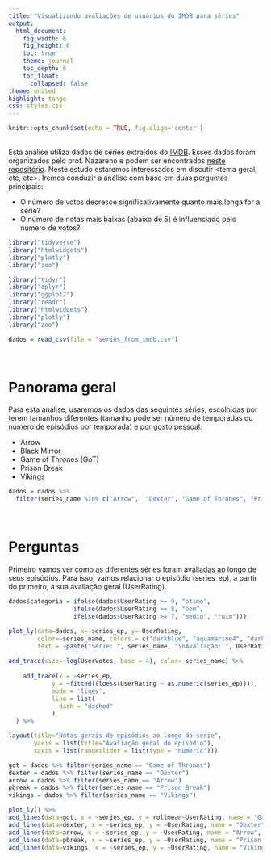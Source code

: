```yaml
---
title: "Visualizando avaliações de usuários do IMDB para séries"
output:
  html_document:
    fig_width: 6
    fig_height: 6
    toc: true
    theme: journal
    toc_depth: 6
    toc_float:
      collapsed: false
theme: united
highlight: tango
css: styles.css
---
```


```r
knitr::opts_chunk$set(echo = TRUE, fig.align='center')
```

<br>
Esta análise utiliza dados de séries extraídos do [IMDB](http://www.imdb.com). Esses dados foram organizados pelo prof. Nazareno e podem ser encontrados [neste repositório](https://github.com/nazareno/imdb-series). Neste estudo estaremos interessados em discutir <tema geral, etc, etc>. Iremos conduzir a análise com base em duas perguntas principais:

- O número de votos decresce significativamente quanto mais longa for a série?
- O número de notas mais baixas (abaixo de 5) é influenciado pelo número de votos?

```r
library("tidyverse")
library("htmlwidgets")
library("plotly")
library("zoo")
```
```r
library("tidyr")
library("dplyr")
library("ggplot2")
library("readr")
library("htmlwidgets")
library("plotly")
library("zoo")
```
```r
dados = read_csv(file = "series_from_imdb.csv")
```

<br>

# Panorama geral

Para esta análise, usaremos os dados das seguintes séries, escolhidas por terem tamanhos diferentes (tamanho pode ser número de temporadas ou número de episódios por temporada) e por gosto pessoal:  

  - Arrow
  - Black Mirror
  - Game of Thrones (GoT)
  - Prison Break
  - Vikings

```r
dados = dados %>% 
  filter(series_name %in% c("Arrow",  "Dexter", "Game of Thrones", "Prison Break", "Vikings"))
```

<br> 

# Perguntas

Primeiro vamos ver como as diferentes séries foram avaliadas ao longo de seus episódios. Para isso, vamos relacionar o episódio (series_ep), a partir do primeiro, à sua  avaliação geral (UserRating).

```r

dados$categoria = ifelse(dados$UserRating >= 9, "otimo", 
                  ifelse(dados$UserRating >= 8, "bom",       
                  ifelse(dados$UserRating >= 7, "medio", "ruim")))

plot_ly(data=dados, x=~series_ep, y=~UserRating,
        color=~series_name, colors = c("darkblue", "aquamarine4", "darkgoldenrod1", "coral", "darkred"),
        text = ~paste("Série: ", series_name, "\nAvaliação: ", UserRating, "\nCategoria: ", categoria, "\nNº votos: ", UserVotes)) %>%
    
add_trace(size=~log(UserVotes, base = 4), color=~series_name) %>%
  
    add_trace(x = ~series_ep,                                        
            y = ~fitted((loess(UserRating ~ as.numeric(series_ep)))),  
            mode = 'lines',                                    
            line = list(                                  
              dash = "dashed"                                  
            )
  ) %>%

layout(title="Notas gerais de episódios ao longo da série", 
       yaxis = list(title="Avaliação geral do episódio"),
       xaxis = list(rangeslider = list(type = "numeric")))
```

```r
got = dados %>% filter(series_name == "Game of Thrones")
dexter = dados %>% filter(series_name == "Dexter")
arrow = dados %>% filter(series_name == "Arrow")
pbreak = dados %>% filter(series_name == "Prison Break")
vikings = dados %>% filter(series_name == "Vikings")

plot_ly() %>%
add_lines(data=got, x = ~series_ep, y = rollmean~UserRating, name = "Game Of Thrones", line = list(color = "deeppink")) %>%
add_lines(data=dexter, x = ~series_ep, y = ~UserRating, name = "Dexter", line = list(color = "darkblue")) %>%
add_lines(data=arrow, x = ~series_ep, y = ~UserRating, name = "Arrow", line = list(color = "grey")) %>%
add_lines(data=pbreak, x = ~series_ep, y = ~UserRating, name = "Prison Break", line = list(color = "orange")) %>%
add_lines(data=vikings, x = ~series_ep, y = ~UserRating, name = "Vikings", line = list(color = "green"))

```


<br>
<br>